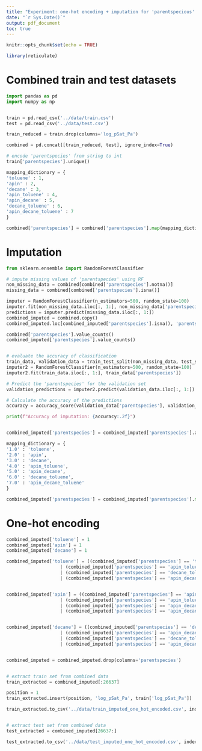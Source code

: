 ```yaml
---
title: "Experiment: one-hot encoding + imputation for 'parentspecious' variable"
date: "`r Sys.Date()`"
output: pdf_document
toc: true
---
```


```r
knitr::opts_chunk$set(echo = TRUE)

library(reticulate)

```

# Combined train and test datasets

```python
import pandas as pd
import numpy as np


train = pd.read_csv('../data/train.csv')
test = pd.read_csv('../data/test.csv')

train_reduced = train.drop(columns='log_pSat_Pa')

combined = pd.concat([train_reduced, test], ignore_index=True)

# encode 'parentspecies' from string to int
train['parentspecies'].unique()

mapping_dictionary = {
'toluene' : 1,
'apin' : 2,
'decane' : 3,
'apin_toluene' : 4,
'apin_decane' : 5,
'decane_toluene' : 6,
'apin_decane_toluene' : 7
}

combined['parentspecies'] = combined['parentspecies'].map(mapping_dictionary)

```

# Imputation

```python
from sklearn.ensemble import RandomForestClassifier

# impute missing values of 'parentspecies' using RF
non_missing_data = combined[combined['parentspecies'].notna()] 
missing_data = combined[combined['parentspecies'].isna()]

imputer = RandomForestClassifier(n_estimators=500, random_state=100) 
imputer.fit(non_missing_data.iloc[:, 1:], non_missing_data['parentspecies'])
predictions = imputer.predict(missing_data.iloc[:, 1:]) 
combined_imputed = combined.copy()
combined_imputed.loc[combined_imputed['parentspecies'].isna(), 'parentspecies'] = predictions

combined['parentspecies'].value_counts()
combined_imputed['parentspecies'].value_counts()


# evaluate the accuracy of classification
train_data, validation_data = train_test_split(non_missing_data, test_size=0.3, random_state=42)
imputer2 = RandomForestClassifier(n_estimators=500, random_state=100) 
imputer2.fit(train_data.iloc[:, 1:], train_data['parentspecies']) 

# Predict the 'parentspecies' for the validation set 
validation_predictions = imputer2.predict(validation_data.iloc[:, 1:]) 

# Calculate the accuracy of the predictions 
accuracy = accuracy_score(validation_data['parentspecies'], validation_predictions) 

print(f"Accuracy of imputation: {accuracy:.2f}")


combined_imputed['parentspecies'] = combined_imputed['parentspecies'].astype(str)

mapping_dictionary = {
'1.0' : 'toluene',
'2.0' : 'apin',
'3.0' : 'decane',
'4.0' : 'apin_toluene',
'5.0' : 'apin_decane',
'6.0' : 'decane_toluene',
'7.0' : 'apin_decane_toluene'
}

combined_imputed['parentspecies'] = combined_imputed['parentspecies'].map(mapping_dictionary)

```

# One-hot encoding

```python

combined_imputed['toluene'] = 1
combined_imputed['apin'] = 1
combined_imputed['decane'] = 1

combined_imputed['toluene'] = ((combined_imputed['parentspecies'] == 'toluene')
                    | (combined_imputed['parentspecies'] == 'apin_toluene')
                    | (combined_imputed['parentspecies'] == 'decane_toluene')
                    | (combined_imputed['parentspecies'] == 'apin_decane_toluene')).astype(int)


combined_imputed['apin'] = ((combined_imputed['parentspecies'] == 'apin') 
                    | (combined_imputed['parentspecies'] == 'apin_toluene')
                    | (combined_imputed['parentspecies'] == 'apin_decane')
                    | (combined_imputed['parentspecies'] == 'apin_decane_toluene')).astype(int)


combined_imputed['decane'] = ((combined_imputed['parentspecies'] == 'decane') 
                    | (combined_imputed['parentspecies'] == 'apin_decane')
                    | (combined_imputed['parentspecies'] == 'decane_toluene')
                    | (combined_imputed['parentspecies'] == 'apin_decane_toluene')).astype(int)


combined_imputed = combined_imputed.drop(columns='parentspecies')


# extract train set from combined data
train_extracted = combined_imputed[:26637]

position = 1
train_extracted.insert(position, 'log_pSat_Pa', train['log_pSat_Pa'])

train_extracted.to_csv('../data/train_imputed_one_hot_encoded.csv', index=False)


# extract test set from combined data
test_extracted = combined_imputed[26637:]

test_extracted.to_csv('../data/test_imputed_one_hot_encoded.csv', index=False)

```